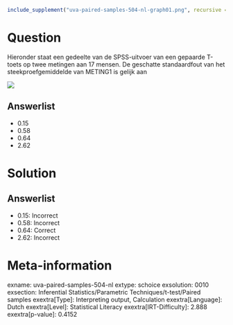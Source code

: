 ```r
include_supplement("uva-paired-samples-504-nl-graph01.png", recursive = TRUE)
```

Question
========

Hieronder staat een gedeelte van de SPSS-uitvoer van een gepaarde
T-toets op twee metingen aan 17 mensen. De geschatte standaardfout van
het steekproefgemiddelde van METING1 is gelijk aan

![](uva-paired-samples-504-nl-graph01.png)

Answerlist
----------

* 0.15
* 0.58
* 0.64
* 2.62

Solution
========

Answerlist
----------

* 0.15: Incorrect
* 0.58: Incorrect
* 0.64: Correct
* 2.62: Incorrect

Meta-information
================
exname: uva-paired-samples-504-nl
extype: schoice
exsolution: 0010
exsection: Inferential Statistics/Parametric Techniques/t-test/Paired samples
exextra[Type]: Interpreting output, Calculation
exextra[Language]: Dutch
exextra[Level]: Statistical Literacy
exextra[IRT-Difficulty]: 2.888
exextra[p-value]: 0.4152
